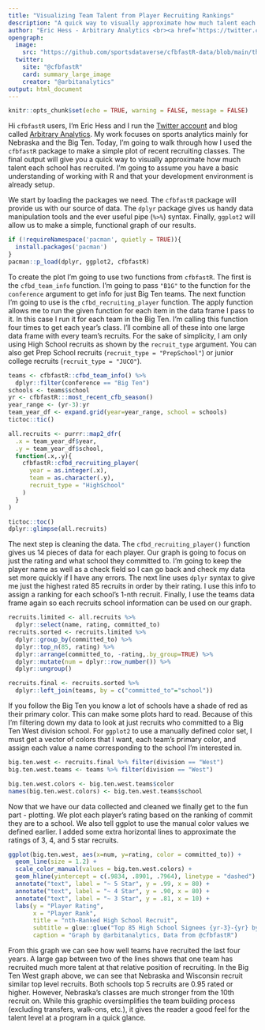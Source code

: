 ```yaml
---
title: "Visualizing Team Talent from Player Recruiting Rankings"
description: "A quick way to visually approximate how much talent each school recruited using <code>cfbfastR</code> and <code>ggplot2</code>."
author: "Eric Hess - Arbitrary Analytics <br><a href='https://twitter.com/arbitanalytics' target='blank'><img src='https://img.shields.io/twitter/follow/arbitanalytics?color=blue&amp;label=%40arbitanalytics&amp;logo=x&amp;style=for-the-badge' alt='@arbitanalytics'/></a> <a href='https://github.com/ehess' target='blank'><img src='https://img.shields.io/github/followers/ehess?color=eee&amp;logo=Github&amp;style=for-the-badge' alt='@ehess'/></a>"
opengraph:
  image: 
    src: "https://github.com/sportsdataverse/cfbfastR-data/blob/main/themes/social_card_cfbfastR_final_quote.png?raw=true"
  twitter:
    site: "@cfbfastR"
    card: summary_large_image
    creator: "@arbitanalytics"
output: html_document
---
```


```r
knitr::opts_chunk$set(echo = TRUE, warning = FALSE, message = FALSE)
```

Hi ```cfbfastR``` users, I'm Eric Hess and I run the [Twitter account](https://twitter.com/arbitanalytics) and blog called [Arbitrary Analytics](https://arbitraryanalytics.com/). My work focuses on sports analytics mainly for Nebraska and the Big Ten. Today, I'm going to walk through how I used the ```cfbfastR``` package to make a simple plot of recent recruiting classes. The final output will give you a quick way to visually approximate how much talent each school has recruited. I'm going to assume you have a basic understanding of working with R and that your development environment is already setup.

We start by loading the packages we need. The ```cfbfastR``` package will provide us with our source of data. The ```dplyr``` package gives us handy data manipulation tools and the ever useful pipe (```%>%```) syntax. Finally, ```ggplot2``` will allow us to make a simple, functional graph of our results.

```r
if (!requireNamespace('pacman', quietly = TRUE)){
  install.packages('pacman')
}
pacman::p_load(dplyr, ggplot2, cfbfastR)
```

To create the plot I'm going to use two functions from ```cfbfastR```. The first is the ```cfbd_team_info``` function. I'm going to pass ```"B1G"``` to the function for the ```conference``` argument to get info for just Big Ten teams. The next function I'm going to use is the ```cfbd_recruiting_player``` function. The apply function allows me to run the given function for each item in the data frame I pass to it. In this case I run it for each team in the Big Ten. I'm calling this function four times to get each year's class. I'll combine all of these into one large data frame with every team's recruits. For the sake of simplicity, I am only using High School recruits as shown by the ```recruit_type``` argument. You can also get Prep School recruits (```recruit_type = "PrepSchool"```) or junior college recruits (```recruit_type = "JUCO"```).

```r
teams <- cfbfastR::cfbd_team_info() %>% 
  dplyr::filter(conference == "Big Ten")
schools <- teams$school
yr <- cfbfastR:::most_recent_cfb_season()
year_range <- (yr-3):yr
team_year_df <- expand.grid(year=year_range, school = schools)
tictoc::tic()

all.recruits <- purrr::map2_dfr(
  .x = team_year_df$year,
  .y = team_year_df$school,
  function(.x,.y){
    cfbfastR::cfbd_recruiting_player(
      year = as.integer(.x),
      team = as.character(.y),
      recruit_type = "HighSchool"
    )
  }
)

tictoc::toc()
dplyr::glimpse(all.recruits)
```

The next step is cleaning the data. The ```cfbd_recruiting_player()``` function gives us 14 pieces of data for each player. Our graph is going to focus on just the rating and what school they committed to. I'm going to keep the player name as well as a check field so I can go back and check my data set more quickly if I have any errors. The next line uses ```dplyr``` syntax to give me just the highest rated 85 recruits in order by their rating. I use this info to assign a ranking for each school's 1-nth recruit. Finally, I use the teams data frame again so each recruits school information can be used on our graph.

```r
recruits.limited <- all.recruits %>% 
  dplyr::select(name, rating, committed_to)
recruits.sorted <- recruits.limited %>% 
  dplyr::group_by(committed_to) %>% 
  dplyr::top_n(85, rating) %>% 
  dplyr::arrange(committed_to, -rating,.by_group=TRUE) %>% 
  dplyr::mutate(num = dplyr::row_number()) %>% 
  dplyr::ungroup()

recruits.final <- recruits.sorted %>% 
  dplyr::left_join(teams, by = c("committed_to"="school"))
```

If you follow the Big Ten you know a lot of schools have a shade of red as their primary color. This can make some plots hard to read. Because of this I'm filtering down my data to look at just recruits who committed to a Big Ten West division school. For ```ggplot2``` to use a manually defined color set, I must get a vector of colors that I want, each team's primary color, and assign each value a name corresponding to the school I'm interested in.

```r
big.ten.west <- recruits.final %>% filter(division == "West")
big.ten.west.teams <- teams %>% filter(division == "West")

big.ten.west.colors <- big.ten.west.teams$color
names(big.ten.west.colors) <- big.ten.west.teams$school
```

Now that we have our data collected and cleaned we finally get to the fun part - plotting. We plot each player's rating based on the ranking of commit they are to a school. We also tell ggplot to use the manual color values we defined earlier. I added some extra horizontal lines to approximate the ratings of 3, 4, and 5 star recruits.

```r
ggplot(big.ten.west, aes(x=num, y=rating, color = committed_to)) + 
  geom_line(size = 1.2) +
  scale_color_manual(values = big.ten.west.colors) +
  geom_hline(yintercept = c(.9834, .8901, .7964), linetype = "dashed") +
  annotate("text", label = "~ 5 Star", y = .99, x = 80) +
  annotate("text", label = "~ 4 Star", y = .90, x = 80) +
  annotate("text", label = "~ 3 Star", y = .81, x = 10) +
  labs(y = "Player Rating",
       x = "Player Rank",
       title = "nth-Ranked High School Recruit",
       subtitle = glue::glue("Top 85 High School Signees {yr-3}-{yr} by Big Ten West Programs"),
       caption = "Graph by @arbitanalytics, Data from @cfbfastR")
```

From this graph we can see how well teams have recruited the last four years. A large gap between two of the lines shows that one team has recruited much more talent at that relative position of recruiting. In the Big Ten West graph above, we can see that Nebraska and Wisconsin recruit similar top level recruits. Both schools top 5 recruits are 0.95 rated or higher. However, Nebraska's classes are much stronger from the 10th recruit on. While this graphic oversimplifies the team building process (excluding transfers, walk-ons, etc.), it gives the reader a good feel for the talent level at a program in a quick glance.
